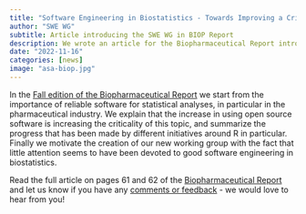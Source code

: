 ```yaml
---
title: "Software Engineering in Biostatistics - Towards Improving a Critical Competence"
author: "SWE WG"
subtitle: Article introducing the SWE WG in BIOP Report
description: We wrote an article for the Biopharmaceutical Report introducing the SWE WG.
date: "2022-11-16"
categories: [news]
image: "asa-biop.jpg"
---
```


In the [Fall edition of the Biopharmaceutical Report](https://higherlogicdownload.s3.amazonaws.com/AMSTAT/fa4dd52c-8429-41d0-abdf-0011047bfa19/UploadedImages/BIOP%20Report/BioPharm_fall2022FINAL.pdf) we start from the importance of reliable software for statistical analyses, in particular in the pharmaceutical industry. We explain that the increase in using open source software is increasing the criticality of this topic, and summarize the progress that has been made by different initiatives around R in particular. Finally we motivate the creation of our new working group with the fact that little attention seems to have been devoted to good software engineering in biostatistics.

Read the full article on pages 61 and 62 of the [Biopharmaceutical Report](https://higherlogicdownload.s3.amazonaws.com/AMSTAT/fa4dd52c-8429-41d0-abdf-0011047bfa19/UploadedImages/BIOP%20Report/BioPharm_fall2022FINAL.pdf) and let us know if you have any [comments or feedback](https://rconsortium.github.io/asa-biop-swe-wg/contact_us.html) - we would love to hear from you!
